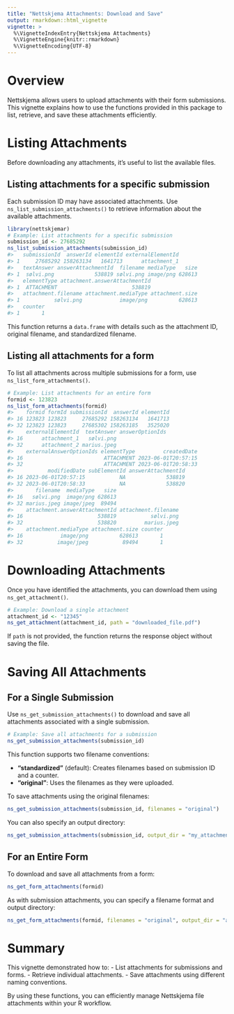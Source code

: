 ```yaml
---
title: "Nettskjema Attachments: Download and Save"
output: rmarkdown::html_vignette
vignette: >
  %\VignetteIndexEntry{Nettskjema Attachments}
  %\VignetteEngine{knitr::rmarkdown}
  %\VignetteEncoding{UTF-8}
---
```




# Overview

Nettskjema allows users to upload attachments with their form submissions. This vignette explains how to use the functions provided in this package to list, retrieve, and save these attachments efficiently.

# Listing Attachments

Before downloading any attachments, it's useful to list the available files.

## Listing attachments for a specific submission

Each submission ID may have associated attachments. Use `ns_list_submission_attachments()` to retrieve information about the available attachments.


``` r
library(nettskjemar)
# Example: List attachments for a specific submission
submission_id <- 27685292
ns_list_submission_attachments(submission_id)
#>   submissionId  answerId elementId externalElementId
#> 1     27685292 158263134   1641713      attachment_1
#>   textAnswer answerAttachmentId  filename mediaType   size
#> 1  sølvi.png             538819 sølvi.png image/png 628613
#>   elementType attachment.answerAttachmentId
#> 1  ATTACHMENT                        538819
#>   attachment.filename attachment.mediaType attachment.size
#> 1           sølvi.png            image/png          628613
#>   counter
#> 1       1
```

This function returns a `data.frame` with details such as the attachment ID, original filename, and standardized filename.

## Listing all attachments for a form

To list all attachments across multiple submissions for a form, use `ns_list_form_attachments()`.


``` r
# Example: List attachments for an entire form
formid <- 123823
ns_list_form_attachments(formid)
#>    formid formId submissionId  answerId elementId
#> 16 123823 123823     27685292 158263134   1641713
#> 32 123823 123823     27685302 158263185   3525020
#>    externalElementId  textAnswer answerOptionIds
#> 16      attachment_1   sølvi.png                
#> 32      attachment_2 marius.jpeg                
#>    externalAnswerOptionIds elementType         createdDate
#> 16                          ATTACHMENT 2023-06-01T20:57:15
#> 32                          ATTACHMENT 2023-06-01T20:58:33
#>           modifiedDate subElementId answerAttachmentId
#> 16 2023-06-01T20:57:15           NA             538819
#> 32 2023-06-01T20:58:33           NA             538820
#>       filename  mediaType   size
#> 16   sølvi.png  image/png 628613
#> 32 marius.jpeg image/jpeg  89494
#>    attachment.answerAttachmentId attachment.filename
#> 16                        538819           sølvi.png
#> 32                        538820         marius.jpeg
#>    attachment.mediaType attachment.size counter
#> 16            image/png          628613       1
#> 32           image/jpeg           89494       1
```

# Downloading Attachments

Once you have identified the attachments, you can download them using `ns_get_attachment()`.

```r
# Example: Download a single attachment
attachment_id <- "12345"
ns_get_attachment(attachment_id, path = "downloaded_file.pdf")
```

If `path` is not provided, the function returns the response object without saving the file.

# Saving All Attachments

## For a Single Submission

Use `ns_get_submission_attachments()` to download and save all attachments associated with a single submission.

```r
# Example: Save all attachments for a submission
ns_get_submission_attachments(submission_id)
```

This function supports two filename conventions:

- **"standardized"** (default): Creates filenames based on submission ID and a counter.
- **"original"**: Uses the filenames as they were uploaded.

To save attachments using the original filenames:

```r
ns_get_submission_attachments(submission_id, filenames = "original")
```

You can also specify an output directory:

```r
ns_get_submission_attachments(submission_id, output_dir = "my_attachments/")
```

## For an Entire Form

To download and save all attachments from a form:

```r
ns_get_form_attachments(formid)
```

As with submission attachments, you can specify a filename format and output directory:

```r
ns_get_form_attachments(formid, filenames = "original", output_dir = "all_attachments/")
```

# Summary

This vignette demonstrated how to:
- List attachments for submissions and forms.
- Retrieve individual attachments.
- Save attachments using different naming conventions.

By using these functions, you can efficiently manage Nettskjema file attachments within your R workflow.

